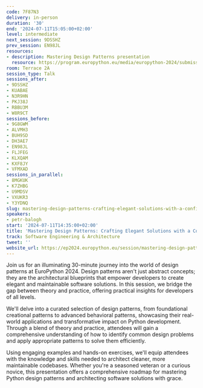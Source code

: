 ```yaml
---
code: 7F87N3
delivery: in-person
duration: '30'
end: '2024-07-11T15:05:00+02:00'
level: intermediate
next_session: 9DSSHZ
prev_session: EN98JL
resources:
- description: Mastering Design Patterns presentation
  resource: https://program.europython.eu/media/europython-2024/submissions/7F87N3/resources/Mastering_Design_Patterns_KGrKlw6.pptx
room: Terrace 2A
session_type: Talk
sessions_after:
- 9DSSHZ
- KUABAE
- N3R9HN
- PKJ38J
- RBBU3M
- W8R9CT
sessions_before:
- 9G8GWM
- ALVMH3
- BUH9SD
- DH3AE7
- EN98JL
- FLJFEG
- KLXQAM
- KXF8JY
- VFMXAD
sessions_in_parallel:
- 8MGKUK
- K7ZHBG
- U9MDSV
- VXUKR3
- Y3YDNQ
slug: mastering-design-patterns-crafting-elegant-solutions-with-a-confidence
speakers:
- petr-balogh
start: '2024-07-11T14:35:00+02:00'
title: 'Mastering Design Patterns: Crafting Elegant Solutions with a Confidence'
track: Software Engineering & Architecture
tweet: ''
website_url: https://ep2024.europython.eu/session/mastering-design-patterns-crafting-elegant-solutions-with-a-confidence
---
```


Join us for an illuminating 30-minute journey into the world of design patterns at EuroPython 2024. Design patterns aren't just abstract concepts; they are the architectural blueprints that empower developers to create elegant and maintainable software solutions. In this session, we bridge the gap between theory and practice, offering practical insights for developers of all levels.

We'll delve into a curated selection of design patterns, from foundational creational patterns to advanced behavioral patterns, showcasing their real-world applications and transformative impact on Python development. Through a blend of theory and practice, attendees will gain a comprehensive understanding of how to identify common design problems and apply appropriate patterns to solve them efficiently.

Using engaging examples and hands-on exercises, we'll equip attendees with the knowledge and skills needed to architect cleaner, more maintainable codebases. Whether you're a seasoned veteran or a curious novice, this presentation offers a comprehensive roadmap for mastering Python design patterns and architecting software solutions with grace.

